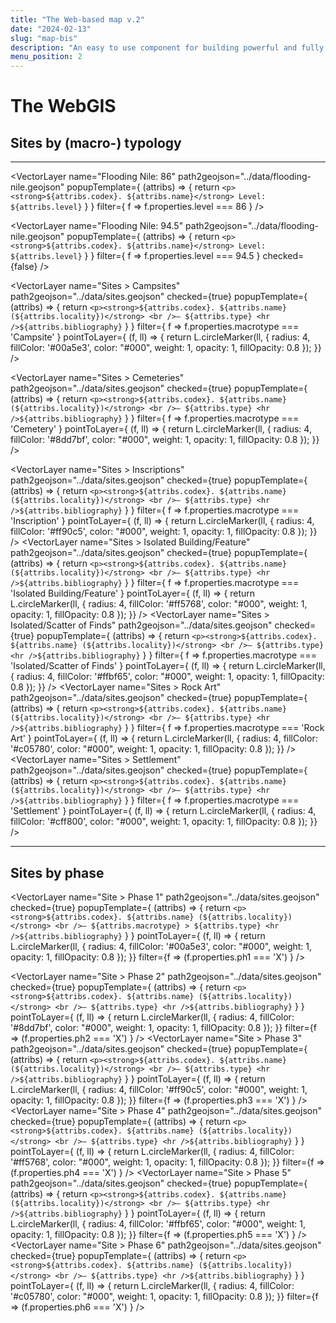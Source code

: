 ```yaml
---
title: "The Web-based map v.2"
date: "2024-02-13"
slug: "map-bis"
description: "An easy to use component for building powerful and fully customizable maps"
menu_position: 2
---
```



# The WebGIS


## Sites by (macro-) typology

---




<MapComp
  height="600px"
  center= "24.173,32.911,9"
  baseLayers="EsriSatellite, EsriTopo, OSM">

  <RasterLayer 
    name="Corona"
    url="https://swift.cloud.garr.it/swift/v1/corona_sudan/{z}/{x}/{y}.png"
    checked={true}
    asOverlay={true} />
  
  <VectorLayer 
    name="Flooding Nile: 86"
    path2geojson="../data/flooding-nile.geojson"
    popupTemplate={
      (attribs) => { return `<p><strong>${attribs.codex}. ${attribs.name}</strong>
      Level: ${attribs.level}` }
    }
    filter={ f => f.properties.level === 86 }
    />
  
  <VectorLayer 
    name="Flooding Nile: 94.5"
    path2geojson="../data/flooding-nile.geojson"
    popupTemplate={
      (attribs) => { return `<p><strong>${attribs.codex}. ${attribs.name}</strong>
      Level: ${attribs.level}` }
    }
    filter={ f => f.properties.level === 94.5 }
    checked={false}
    />
  
  <VectorLayer 
    name="Sites > Campsites"
    path2geojson="../data/sites.geojson"
    checked={true}
    popupTemplate={
      (attribs) => { return `<p><strong>${attribs.codex}. ${attribs.name} (${attribs.locality})</strong>
      <br />— ${attribs.type}
      <hr />${attribs.bibliography}` }
    }
    filter={ f => f.properties.macrotype === 'Campsite' }
    pointToLayer={
      (f, ll) => {
      return L.circleMarker(ll, {
          radius: 4,
          fillColor: '#00a5e3',
          color: "#000",
          weight: 1,
          opacity: 1,
          fillOpacity: 0.8
        });
      }}
  />

  <VectorLayer 
    name="Sites > Cemeteries"
    path2geojson="../data/sites.geojson"
    checked={true}
    popupTemplate={
      (attribs) => { return `<p><strong>${attribs.codex}. ${attribs.name} (${attribs.locality})</strong>
      <br />— ${attribs.type}
      <hr />${attribs.bibliography}` }
    }
    filter={ f => f.properties.macrotype === 'Cemetery' }
    pointToLayer={
      (f, ll) => {
      return L.circleMarker(ll, {
          radius: 4,
          fillColor: '#8dd7bf',
          color: "#000",
          weight: 1,
          opacity: 1,
          fillOpacity: 0.8
        });
      }}
  />
  
  <VectorLayer 
    name="Sites > Inscriptions"
    path2geojson="../data/sites.geojson"
    checked={true}
    popupTemplate={
      (attribs) => { return `<p><strong>${attribs.codex}. ${attribs.name} (${attribs.locality})</strong>
      <br />— ${attribs.type}
      <hr />${attribs.bibliography}` }
    }
    filter={ f => f.properties.macrotype === 'Inscription' }
    pointToLayer={
      (f, ll) => {
      return L.circleMarker(ll, {
          radius: 4,
          fillColor: '#ff90c5',
          color: "#000",
          weight: 1,
          opacity: 1,
          fillOpacity: 0.8
        });
      }}
  />
  <VectorLayer 
    name="Sites > Isolated Building/Feature"
    path2geojson="../data/sites.geojson"
    checked={true}
    popupTemplate={
      (attribs) => { return `<p><strong>${attribs.codex}. ${attribs.name} (${attribs.locality})</strong>
      <br />— ${attribs.type}
      <hr />${attribs.bibliography}` }
    }
    filter={ f => f.properties.macrotype === 'Isolated Building/Feature' }
    pointToLayer={
      (f, ll) => {
      return L.circleMarker(ll, {
          radius: 4,
          fillColor: '#ff5768',
          color: "#000",
          weight: 1,
          opacity: 1,
          fillOpacity: 0.8
        });
      }}
  />
  <VectorLayer 
    name="Sites > Isolated/Scatter of Finds"
    path2geojson="../data/sites.geojson"
    checked={true}
    popupTemplate={
      (attribs) => { return `<p><strong>${attribs.codex}. ${attribs.name} (${attribs.locality})</strong>
      <br />— ${attribs.type}
      <hr />${attribs.bibliography}` }
    }
    filter={ f => f.properties.macrotype === 'Isolated/Scatter of Finds' }
    pointToLayer={
      (f, ll) => {
      return L.circleMarker(ll, {
          radius: 4,
          fillColor: '#ffbf65',
          color: "#000",
          weight: 1,
          opacity: 1,
          fillOpacity: 0.8
        });
      }}
  />
  <VectorLayer 
    name="Sites > Rock Art"
    path2geojson="../data/sites.geojson"
    checked={true}
    popupTemplate={
      (attribs) => { return `<p><strong>${attribs.codex}. ${attribs.name} (${attribs.locality})</strong>
      <br />— ${attribs.type}
      <hr />${attribs.bibliography}` }
    }
    filter={ f => f.properties.macrotype === 'Rock Art' }
    pointToLayer={
      (f, ll) => {
      return L.circleMarker(ll, {
          radius: 4,
          fillColor: '#c05780',
          color: "#000",
          weight: 1,
          opacity: 1,
          fillOpacity: 0.8
        });
      }}
  />
  <VectorLayer 
    name="Sites > Settlement"
    path2geojson="../data/sites.geojson"
    checked={true}
    popupTemplate={
      (attribs) => { return `<p><strong>${attribs.codex}. ${attribs.name} (${attribs.locality})</strong>
      <br />— ${attribs.type}
      <hr />${attribs.bibliography}` }
    }
    filter={ f => f.properties.macrotype === 'Settlement' }
    pointToLayer={
      (f, ll) => {
      return L.circleMarker(ll, {
          radius: 4,
          fillColor: '#cff800',
          color: "#000",
          weight: 1,
          opacity: 1,
          fillOpacity: 0.8
        });
      }}
  />

  
</MapComp>

---

## Sites by phase

<MapComp
  height="600px"
  center= "24.173,32.911,9"
  baseLayers="EsriSatellite, EsriTopo, OSM">
  
  <VectorLayer 
    name="Site > Phase 1"
    path2geojson="../data/sites.geojson"
    checked={true}
    popupTemplate={
      (attribs) => { return `<p><strong>${attribs.codex}. ${attribs.name} (${attribs.locality})</strong>
      <br />— ${attribs.macrotype} > ${attribs.type}
      <hr />${attribs.bibliography}` }
    }
    pointToLayer={
      (f, ll) => {
        return L.circleMarker(ll, {
          radius: 4,
          fillColor: '#00a5e3',
          color: "#000",
          weight: 1,
          opacity: 1,
          fillOpacity: 0.8
        });
      }}
      filter={f => (f.properties.ph1 === 'X') }
  />

  <VectorLayer 
    name="Site > Phase 2"
    path2geojson="../data/sites.geojson"
    checked={true}
    popupTemplate={
      (attribs) => { return `<p><strong>${attribs.codex}. ${attribs.name} (${attribs.locality})</strong>
      <br />— ${attribs.type}
      <hr />${attribs.bibliography}` }
    }
    pointToLayer={
      (f, ll) => {
        return L.circleMarker(ll, {
          radius: 4,
          fillColor: '#8dd7bf',
          color: "#000",
          weight: 1,
          opacity: 1,
          fillOpacity: 0.8
        });
      }}
      filter={f => (f.properties.ph2 === 'X') }
  />
  <VectorLayer 
    name="Site > Phase 3"
    path2geojson="../data/sites.geojson"
    checked={true}
    popupTemplate={
      (attribs) => { return `<p><strong>${attribs.codex}. ${attribs.name} (${attribs.locality})</strong>
      <br />— ${attribs.type}
      <hr />${attribs.bibliography}` }
    }
    pointToLayer={
      (f, ll) => {
        return L.circleMarker(ll, {
          radius: 4,
          fillColor: '#ff90c5',
          color: "#000",
          weight: 1,
          opacity: 1,
          fillOpacity: 0.8
        });
      }}
      filter={f => (f.properties.ph3 === 'X') }
  />
  <VectorLayer 
    name="Site > Phase 4"
    path2geojson="../data/sites.geojson"
    checked={true}
    popupTemplate={
      (attribs) => { return `<p><strong>${attribs.codex}. ${attribs.name} (${attribs.locality})</strong>
      <br />— ${attribs.type}
      <hr />${attribs.bibliography}` }
    }
    pointToLayer={
      (f, ll) => {
        return L.circleMarker(ll, {
          radius: 4,
          fillColor: '#ff5768',
          color: "#000",
          weight: 1,
          opacity: 1,
          fillOpacity: 0.8
        });
      }}
      filter={f => (f.properties.ph4 === 'X') }
  />
  <VectorLayer 
    name="Site > Phase 5"
    path2geojson="../data/sites.geojson"
    checked={true}
    popupTemplate={
      (attribs) => { return `<p><strong>${attribs.codex}. ${attribs.name} (${attribs.locality})</strong>
      <br />— ${attribs.type}
      <hr />${attribs.bibliography}` }
    }
    pointToLayer={
      (f, ll) => {
        return L.circleMarker(ll, {
          radius: 4,
          fillColor: '#ffbf65',
          color: "#000",
          weight: 1,
          opacity: 1,
          fillOpacity: 0.8
        });
      }}
      filter={f => (f.properties.ph5 === 'X') }
  />
  <VectorLayer 
    name="Site > Phase 6"
    path2geojson="../data/sites.geojson"
    checked={true}
    popupTemplate={
      (attribs) => { return `<p><strong>${attribs.codex}. ${attribs.name} (${attribs.locality})</strong>
      <br />— ${attribs.type}
      <hr />${attribs.bibliography}` }
    }
    pointToLayer={
      (f, ll) => {
        return L.circleMarker(ll, {
          radius: 4,
          fillColor: '#c05780',
          color: "#000",
          weight: 1,
          opacity: 1,
          fillOpacity: 0.8
        });
      }}
      filter={f => (f.properties.ph6 === 'X') }
  />

</MapComp>
  